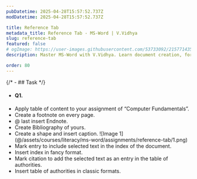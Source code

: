 ```yaml
---
pubDatetime: 2025-04-28T15:57:52.737Z
modDatetime: 2025-04-28T15:57:52.737Z

title: Reference Tab
metadata_title: Reference Tab - MS-Word | V.Vidhya
slug: reference-tab
featured: false
# ogImage: https://user-images.githubusercontent.com/53733092/215771435-25408246-2309-4f8b-a781-1f3d93bdf0ec.png
description: Master MS-Word with V.Vidhya. Learn document creation, formatting, mail merge and other professional skills with real-world applications.

order: 80
---
```


{/* - ## Task */}

- #### Q1.

<ul class="list-[circle]">
    <li>
        Apply table of content to your assignment of “Computer Fundamentals”.
    </li>
    <li>Create a footnote on every page.</li>
    <li>@ last insert Endnote.</li>
    <li>Create Bibliography of yours.</li>
    <li>
        Create a shape and insert caption.
        ![Image 1](@/assets/courses/literacy/ms-word/assignments/reference-tab/1.png)
    </li>
    <li>Mark entry to include selected text in the index of the document.</li>
    <li>Insert index in fancy format.</li>
    <li>Mark citation to add the selected text as an entry in the table of authorities.</li>
    <li>Insert table of authorities in classic formats.</li>
</ul>